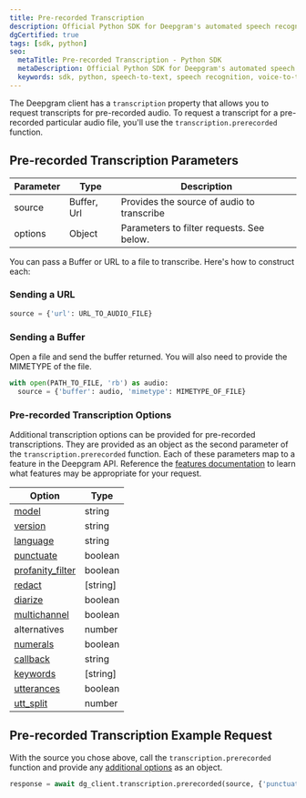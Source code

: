 ---
title: Pre-recorded Transcription
description: Official Python SDK for Deepgram's automated speech recognition APIs.
dgCertified: true
tags: [sdk, python]
seo:
  metaTitle: Pre-recorded Transcription - Python SDK
  metaDescription: Official Python SDK for Deepgram's automated speech recognition APIs.
  keywords: sdk, python, speech-to-text, speech recognition, voice-to-text
---

The Deepgram client has a `transcription` property that allows you to request
transcripts for pre-recorded audio. To request a transcript for a pre-recorded
particular audio file, you'll use the `transcription.prerecorded` function.

## Pre-recorded Transcription Parameters

| Parameter | Type        | Description                                |
| --------- | ----------- | ------------------------------------------ |
| source    | Buffer, Url | Provides the source of audio to transcribe |
| options   | Object      | Parameters to filter requests. See below.  |

You can pass a Buffer or URL to a file to transcribe. Here's how to construct
each:

### Sending a URL

```py
source = {'url': URL_TO_AUDIO_FILE}
```

### Sending a Buffer

Open a file and send the buffer returned. You will also need to provide the
MIMETYPE of the file.

```py
with open(PATH_TO_FILE, 'rb') as audio:
  source = {'buffer': audio, 'mimetype': MIMETYPE_OF_FILE}
```

### Pre-recorded Transcription Options

Additional transcription options can be provided for pre-recorded
transcriptions. They are provided as an object as the second parameter of the
`transcription.prerecorded` function. Each of these parameters map to a
feature in the Deepgram API. Reference the
[features documentation](/documentation/features/) to learn what features may
be appropriate for your request.

| Option                                                        | Type     |
| ------------------------------------------------------------- | -------- |
| [model](/documentation/features/model/)                       | string   |
| [version](/documentation/features/version/)                   | string   |
| [language](/documentation/features/language/)                 | string   |
| [punctuate](/documentation/features/punctuate/)               | boolean  |
| [profanity_filter](/documentation/features/profanity-filter/) | boolean  |
| [redact](/documentation/features/redact/)                     | [string] |
| [diarize](/documentation/features/diarize/)                   | boolean  |
| [multichannel](/documentation/features/multichannel/)         | boolean  |
| alternatives                                                  | number   |
| [numerals](/documentation/features/numerals/)                 | boolean  |
| [callback](/documentation/features/callback/)                 | string   |
| [keywords](/documentation/features/keywords/)                 | [string] |
| [utterances](/documentation/features/utterances/)             | boolean  |
| [utt_split](/documentation/features/utterance-split/)         | number   |

## Pre-recorded Transcription Example Request

With the source you chose above, call the `transcription.prerecorded` function
and provide any [additional options](#pre-recorded-transcription-options) as
an object.

```py
response = await dg_client.transcription.prerecorded(source, {'punctuate': True})
```
